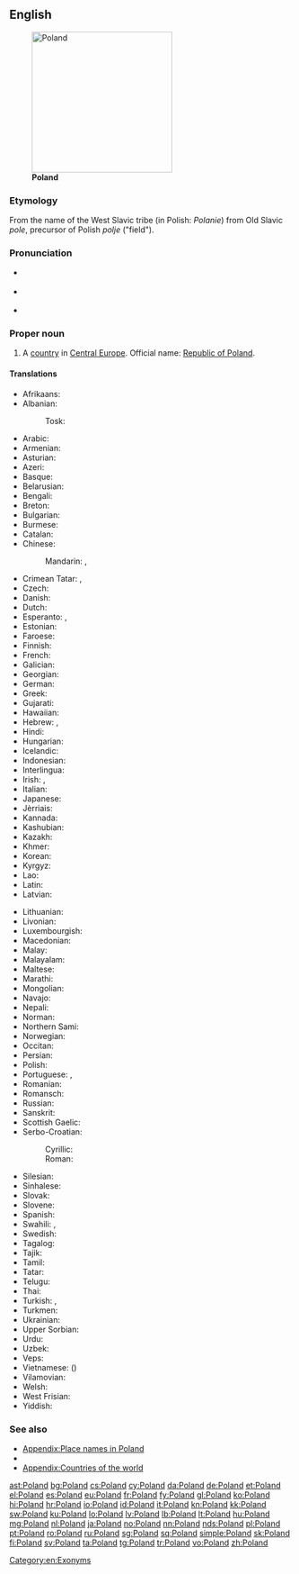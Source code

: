 ==English==
{{wikipedia}}
[[Image:Poland in its region.svg|thumb|250px|'''Poland''']]

===Etymology===
From the name of the West Slavic tribe ''{{w|Polans (western)|Polans}}'' (in Polish: ''Polanie'') from Old Slavic ''pole'', precursor of Polish ''polje'' ("field").

===Pronunciation===
* {{a|UK}} {{IPA|/ˈpəʊ.lənd/}}
* {{a|US}} {{IPA|/ˈpoʊ.lənd/}}
* {{audio|en-us-Poland.ogg|Audio (US)}}

===Proper noun===
{{en-proper noun}}

# A [[country]] in [[Central Europe]]. Official name: [[Republic of Poland]].

====Translations====
{{trans-top|European country}}
* Afrikaans: {{t-|af|Pole}}
* Albanian:
*: Tosk: {{t+|sq|Polonia|f}}
* Arabic: {{t-|ar|بولندا|f|tr=bulánda}}
* Armenian: {{t-|hy|Լեհաստան|tr=Lehastan}}
* Asturian: {{t+|ast|Polonia|f}}
* Azeri: {{t+|az|Polşa}}
* Basque: {{t+|eu|Polonia}}
* Belarusian: {{t-|be|Польшча|tr=Pol'šča}}
* Bengali: {{t-|bn|পোল্যান্ড|tr=polyanḑ|sc=Beng}}
* Breton: {{t-|br|Polonia}}
* Bulgarian: {{t+|bg|Полша|f|tr=Pólša}}
* Burmese: {{t-|my|ပုိလန္|tr=polã|sc=Mymr}}
* Catalan: {{t+|ca|Polònia|f}}
* Chinese:
*: Mandarin: {{t-|cmn|波蘭|sc=Hani}}, {{t-|cmn|波兰|tr=Bōlán|sc=Hani}}
* Crimean Tatar: {{tø|crh|Lehistan}}, {{tø|crh|Poloniya}}
* Czech: {{t+|cs|Polsko|n}}
* Danish: {{t+|da|Polen}}
* Dutch: {{t+|nl|Polen|n}}
* Esperanto: {{t-|eo|Pollando}}, {{t-|eo|Polujo}}
* Estonian: {{t+|et|Poola}}
* Faroese: {{t-|fo|Pólland|n}}
* Finnish: {{t+|fi|Puola}}
* French: {{t+|fr|Pologne|f}}
* Galician: {{t+|gl|Polonia|f}}
* Georgian: {{t-|ka|პოლონეთი|tr=Polonet'i|sc=Geor}}
* German: {{t+|de|Polen|n}}
* Greek: {{t+|el|Πολωνία|f|tr=Polonía}}
* Gujarati: {{t-|gu|પોલેંડ|tr=poleṇḍ|sc=Gujr}}
* Hawaiian: {{tø|haw|Pōlani}}
* Hebrew: {{t-|he|פולין|tr=polin}}, {{t-|he|פולניה|f|tr=polania}}
* Hindi: {{t-|hi|पोलैंड|tr=polaiṇḍ}}
* Hungarian: {{t+|hu|Lengyelország}}
* Icelandic: {{t+|is|Pólland}}
* Indonesian: {{t-|id|Polandia}}
* Interlingua: {{t-|ia|Polonia}}
* Irish: {{t-|ga|Polainn|f|alt=An Pholainn}}, {{t-|ga|Poblacht na Polainne|f}}
* Italian: {{t+|it|Polonia|f}}
* Japanese: {{t+|ja|ポーランド|tr=Pōrando}}
* Jèrriais: {{tø|roa-jer|Polongne|f}}
* Kannada: {{t+|kn|ಪೋಲೆಂಡ್|tr=poleṇḍ|sc=Knda}}
* Kashubian: {{t+|csb|Pòlskô|f}}
* Kazakh: {{t|kk|Польша|tr=Pol'şa|sc=Cyrl}}
* Khmer: {{t-|km|ប៉ូឡូញ|tr=po lonh|sc=Khmr}}
* Korean: {{t+|ko|폴란드|tr=Pollandeu|sc=Hang}}
* Kyrgyz: {{t-|ky|Польша|tr=Pol'şa|sc=Cyrl}}
* Lao: {{t-|lo|ໂປແລັນ|tr=pōlæn|sc=Laoo}}
* Latin: {{t+|la|Polonia|f}}
* Latvian: {{t+|lv|Polija|f}}
{{trans-mid}}
* Lithuanian: {{t+|lt|Lenkija}}
* Livonian: {{tø|liv|Pūoļmō}}
* Luxembourgish: {{t+|lb|Polen|n}}
* Macedonian: {{t+|mk|Полска|f|tr=Pólska}}
* Malay: {{t-|ms|Poland}}
* Malayalam: {{t-|ml|പോളണ്ട്|tr=pōḷaṇṭ|sc=Mlym}}
* Maltese: {{t-|mt|Polonja|f}}
* Marathi: {{t-|mr|पोलंड|tr=polaṇḍ|sc=Deva}}
* Mongolian: {{t-|mn|Польш|tr=Pol’š|sc=Cyrl}}
* Navajo: {{tø|nv|Póolish Dineʼé bikéyah}}
* Nepali: {{t-|ne|पोल्याण्ड|tr=polyāṇḍ|sc=Deva}}
* Norman: {{tø|roa-nor|Polongne|f}}
* Northern Sami: {{tø|se|Polen}}
* Norwegian: {{t+|no|Polen}}
* Occitan: {{t+|oc|Polonha|f}}
* Persian: {{t+|fa|لهستان|tr=Lahestân}}
* Polish: {{t+|pl|Polska|f}}
* Portuguese: {{t+|pt|Polónia|f}} {{qualifier|Portugal}}, {{t+|pt|Polônia|f}} {{qualifier|Brazil}}
* Romanian: {{t+|ro|Polonia|f}}
* Romansch: {{t-|rm|Pologna|f}}
* Russian: {{t+|ru|Польша|f|tr=Pól’ša}}
* Sanskrit: {{t-|sa|पोलैंड|tr=polaiṇḍa|sc=Deva}}
* Scottish Gaelic: {{t-|gd|Pòlainn|f|alt=A' Phòlainn}}
* Serbo-Croatian:
*: Cyrillic: {{t-|sh|Пољска|f|sc=Cyrl}}
*: Roman: {{t-|sh|Poljska|f}}
* Silesian: {{tø|szl|Polsko}}
* Sinhalese: {{t-|si|පෝලන්‍තය|tr=pōlantaya|sc=Sinh}}
* Slovak: {{t-|sk|Poľsko|n}}
* Slovene: {{t+|sl|Póljska|f}}
* Spanish: {{t+|es|Polonia|f}}
* Swahili: {{t+|sw|Polandi}}, {{t-|sw|Upoli}}
* Swedish: {{t+|sv|Polen}}
* Tagalog: {{t-|tl|Poland}}
* Tajik: {{t-|tg|Лаҳистон|tr=Lahiston|sc=Cyrl}}
* Tamil: {{t-|ta|போலந்து|tr=pōlantu|sc=Taml}}
* Tatar: {{t-|tt|Польша|tr=Pol'şa|sc=Cyrl}}
* Telugu: {{t+|te|పోలాండ్|tr=polāṇḍ|sc=Telu}}
* Thai: {{t+|th|โปแลนด์|tr=bpohlaen}}
* Turkish: {{t+|tr|Polonya}}, {{t+|tr|Lehistan}}
* Turkmen: {{t-|tk|Polşa}}
* Ukrainian: {{t+|uk|Польща|f|tr=Pól’šča}}
* Upper Sorbian: {{t+|hsb|Pólska}}
* Urdu: {{t-|ur|پولینڈ|tr=polaiṇḍ}}
* Uzbek: {{t-|uz|Polsha}}
* Veps: {{tø|vep|Pol'šanma}}
* Vietnamese: {{t-|vi|Ba Lan}} ({{t-|vi|波蘭}})
* Vilamovian: {{tø|wym|Pöłn}}
* Welsh: {{t+|cy|Gwlad Pwyl}}
* West Frisian: {{t-|fy|Poalen|n}}
* Yiddish: {{t-|yi|פּוילן|n|tr=Poyln|sc=Hebr}}
{{trans-bottom}}

===See also===
* [[Appendix:Place names in Poland]]
* {{list:countries of Europe/en}}
* [[Appendix:Countries of the world]]

[[Category:en:Exonyms]]

[[ast:Poland]]
[[bg:Poland]]
[[cs:Poland]]
[[cy:Poland]]
[[da:Poland]]
[[de:Poland]]
[[et:Poland]]
[[el:Poland]]
[[es:Poland]]
[[eu:Poland]]
[[fr:Poland]]
[[fy:Poland]]
[[gl:Poland]]
[[ko:Poland]]
[[hi:Poland]]
[[hr:Poland]]
[[io:Poland]]
[[id:Poland]]
[[it:Poland]]
[[kn:Poland]]
[[kk:Poland]]
[[sw:Poland]]
[[ku:Poland]]
[[lo:Poland]]
[[lv:Poland]]
[[lb:Poland]]
[[lt:Poland]]
[[hu:Poland]]
[[mg:Poland]]
[[nl:Poland]]
[[ja:Poland]]
[[no:Poland]]
[[nn:Poland]]
[[nds:Poland]]
[[pl:Poland]]
[[pt:Poland]]
[[ro:Poland]]
[[ru:Poland]]
[[sg:Poland]]
[[sq:Poland]]
[[simple:Poland]]
[[sk:Poland]]
[[fi:Poland]]
[[sv:Poland]]
[[ta:Poland]]
[[tg:Poland]]
[[tr:Poland]]
[[vo:Poland]]
[[zh:Poland]]